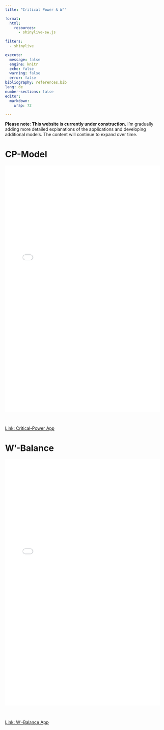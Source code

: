 ```yaml
---
title: "Critical Power & W'"

format:
  html:
    resources: 
      - shinylive-sw.js
      
filters:
  - shinylive

execute:
  message: false
  engine: knitr
  echo: false
  warning: false
  error: false
bibliography: references.bib
lang: de
number-sections: false
editor: 
  markdown: 
    wrap: 72
    
---
```


**Please note: This website is currently under construction.** I'm gradually adding more detailed explanations of the applications and developing additional models. The content will continue to expand over time.

# CP-Model

<div style="position: relative; width: 100%; height: 800px;">
  <iframe src="Critical_Power_App 1.3.html" style="position: absolute; width: 100%; height: 100%; border: none;"></iframe>
</div>

<br>

[Link: Critical-Power App](/Critical_Power_App 1.3.html)

# W'-Balance

<div style="position: relative; width: 100%; height: 800px;">
  <iframe src="W'_Balance_App 1.1.html" style="position: absolute; width: 100%; height: 100%; border: none;"></iframe>
</div>

<br>

[Link: W'-Balance App](/W'_Balance_App 1.1.html)